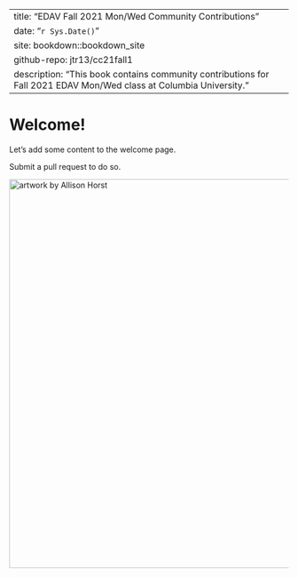 
---
title: "EDAV Fall 2021 Mon/Wed Community Contributions"
date: "`r Sys.Date()`"
site: bookdown::bookdown_site
github-repo: jtr13/cc21fall1
description: "This book contains community contributions for Fall 2021 EDAV Mon/Wed class at Columbia University."
---

# Welcome!

Let's add some content to the welcome page.

Submit a pull request to do so.

<img alt="artwork by Allison Horst" src="monwed.jpeg" width="700"></img>
